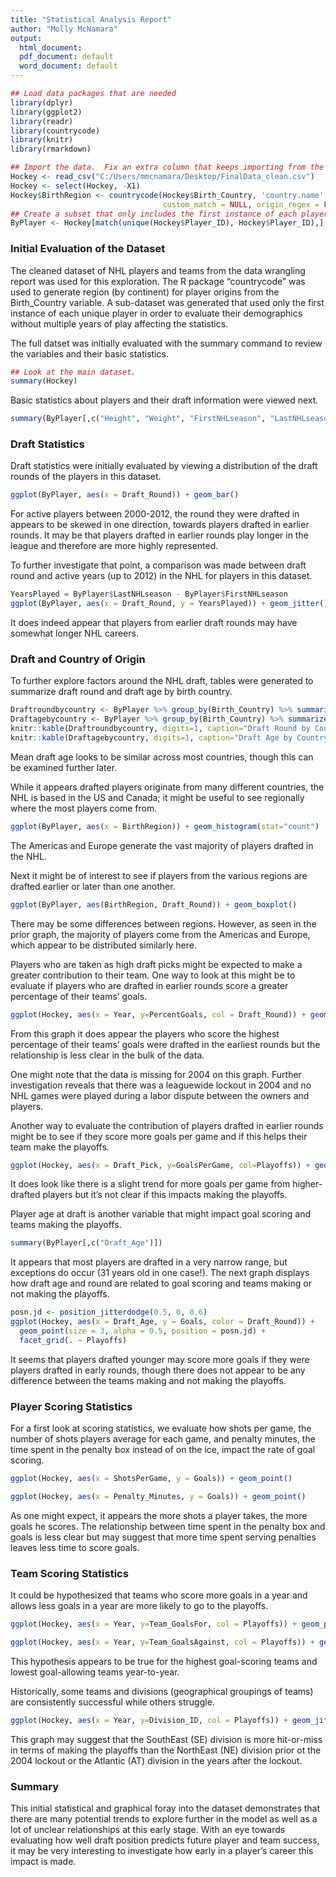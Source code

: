 ---
title: "Statistical Analysis Report"
author: "Molly McNamara"
output:
  html_document:
  pdf_document: default
  word_document: default
---

```{r setup, echo=FALSE, include=FALSE}
## Load data packages that are needed
library(dplyr)
library(ggplot2)
library(readr)
library(countrycode)
library(knitr)
library(rmarkdown)

## Import the data.  Fix an extra column that keeps importing from the CSV. Add a birth region converted from birth country.
Hockey <- read_csv("C:/Users/mmcnamara/Desktop/FinalData_clean.csv")
Hockey <- select(Hockey, -X1)
Hockey$BirthRegion <- countrycode(Hockey$Birth_Country, 'country.name', 'continent', warn = TRUE, custom_dict = NULL,
                                  custom_match = NULL, origin_regex = FALSE)
## Create a subset that only includes the first instance of each player. This way analysis of certain attributes is not skewed by multiple seasons of play by a player.
ByPlayer <- Hockey[match(unique(Hockey$Player_ID), Hockey$Player_ID),]
```

### Initial Evaluation of the Dataset

The cleaned dataset of NHL players and teams from the data wrangling report was used for this exploration.  The R package "countrycode" was used to generate region (by continent) for player origins from the Birth_Country variable.  A sub-dataset was generated that used only the first instance of each unique player in order to evaluate their demographics without multiple years of play affecting the statistics.

The full datset was initially evaluated with the summary command to review the variables and their basic statistics.

```{r summary, echo=TRUE}
## Look at the main dataset.
summary(Hockey)
```

Basic statistics about players and their draft information were viewed next.
```{r player, echo=FALSE}
summary(ByPlayer[,c("Height", "Weight", "FirstNHLseason", "LastNHLseason", "Draft_Pick","Draft_Year", "Draft_Age", "Draft_Round", "Draft_Pick")])

```

### Draft Statistics

Draft statistics were initially evaluated by viewing a distribution of the draft rounds of the players in this dataset.
```{r draft stats, echo=FALSE}
ggplot(ByPlayer, aes(x = Draft_Round)) + geom_bar()
```

For active players between 2000-2012, the round they were drafted in appears to be skewed in one direction, towards players drafted in earlier rounds.  It may be that players drafted in earlier rounds play longer in the league and therefore are more highly represented.

To further investigate that point, a comparison was made between draft round and active years (up to 2012) in the NHL for players in this dataset.
```{r yearsplayed, echo=FALSE}
YearsPlayed = ByPlayer$LastNHLseason - ByPlayer$FirstNHLseason
ggplot(ByPlayer, aes(x = Draft_Round, y = YearsPlayed)) + geom_jitter() + geom_smooth(method = lm)
```

It does indeed appear that players from earlier draft rounds may have somewhat longer NHL careers.

### Draft and Country of Origin
To further explore factors around the NHL draft, tables were generated to summarize draft round and draft age by birth country.

```{r kable, echo=FALSE, fig.width=3}
Draftroundbycountry <- ByPlayer %>% group_by(Birth_Country) %>% summarize(MeanDraftRound=mean(Draft_Round))
Draftagebycountry <- ByPlayer %>% group_by(Birth_Country) %>% summarize(MeanDraftAge=mean(Draft_Age))
knitr::kable(Draftroundbycountry, digits=1, caption="Draft Round by Country")
knitr::kable(Draftagebycountry, digits=1, caption="Draft Age by Country")
```

Mean draft age looks to be similar across most countries, though this can be examined further later.

While it appears drafted players originate from many different countries, the NHL is based in the US and Canada; it might be useful to see regionally where the most players come from.
```{r regions, echo=FALSE}
ggplot(ByPlayer, aes(x = BirthRegion)) + geom_histogram(stat="count")
```

The Americas and Europe generate the vast majority of players drafted in the NHL.

Next it might be of interest to see if players from the various regions are drafted earlier or later than one another.
```{r region draft, echo=FALSE}
ggplot(ByPlayer, aes(BirthRegion, Draft_Round)) + geom_boxplot()
```

There may be some differences between regions. However, as seen in the prior graph, the majority of players come from the Americas and Europe, which appear to be distributed similarly here.

Players who are taken as high draft picks might be expected to make a greater contribution to their team.  One way to look at this might be to evaluate if players who are drafted in earlier rounds score a greater percentage of their teams' goals.
```{r, echo=FALSE}
ggplot(Hockey, aes(x = Year, y=PercentGoals, col = Draft_Round)) + geom_jitter()
```

From this graph it does appear the players who score the highest percentage of their teams' goals were drafted in the earliest rounds but the relationship is less clear in the bulk of the data.

One might note that the data is missing for 2004 on this graph.  Further investigation reveals that there was a leaguewide lockout in 2004 and no NHL games were played during a labor dispute between the owners and players.

Another way to evaluate the contribution of players drafted in earlier rounds might be to see if they score more goals per game and if this helps their team make the playoffs.
```{r, echo=FALSE}
ggplot(Hockey, aes(x = Draft_Pick, y=GoalsPerGame, col=Playoffs)) + geom_point(alpha = 0.5, position = "jitter") + geom_smooth(method = lm)
```

It does look like there is a slight trend for more goals per game from higher-drafted players but it's not clear if this impacts making the playoffs. 

Player age at draft is another variable that might impact goal scoring and teams making the playoffs. 
```{r, echo=FALSE}
summary(ByPlayer[,c("Draft_Age")])
```

It appears that most players are drafted in a very narrow range, but exceptions do occur (31 years old in one case!). The next graph displays how draft age and round are related to goal scoring and teams making or not making the playoffs.
```{r, echo=FALSE}
posn.jd <- position_jitterdodge(0.5, 0, 0.6)
ggplot(Hockey, aes(x = Draft_Age, y = Goals, color = Draft_Round)) + 
  geom_point(size = 3, alpha = 0.5, position = posn.jd) + 
  facet_grid(. ~ Playoffs)
```

It seems that players drafted younger may score more goals if they were players drafted in early rounds, though there does not appear to be any difference between the teams making and not making the playoffs.

### Player Scoring Statistics

For a first look at scoring statistics, we evaluate how shots per game, the number of shots players average for each game, and penalty minutes, the time spent in the penalty box instead of on the ice, impact the rate of goal scoring.
```{r, echo=FALSE}
ggplot(Hockey, aes(x = ShotsPerGame, y = Goals)) + geom_point()
```
```{r, echo=FALSE}
ggplot(Hockey, aes(x = Penalty_Minutes, y = Goals)) + geom_point()
```

As one might expect, it appears the more shots a player takes, the more goals he scores. The relationship between time spent in the penalty box and goals is less clear but may suggest that more time spent serving penalties leaves less time to score goals.

### Team Scoring Statistics

It could be hypothesized that teams who score more goals in a year and allows less goals in a year are more likely to go to the playoffs.
```{r, echo=FALSE}
ggplot(Hockey, aes(x = Year, y=Team_GoalsFor, col = Playoffs)) + geom_point()
```

```{r, echo=FALSE}
ggplot(Hockey, aes(x = Year, y=Team_GoalsAgainst, col = Playoffs)) + geom_point()
```

This hypothesis appears to be true for the highest goal-scoring teams and lowest goal-allowing teams year-to-year.

Historically, some teams and divisions (geographical groupings of teams) are consistently successful while others struggle.
```{r, echo=FALSE}
ggplot(Hockey, aes(x = Year, y=Division_ID, col = Playoffs)) + geom_jitter()
```

This graph may suggest that the SouthEast (SE) division is more hit-or-miss in terms of making the playoffs than the NorthEast (NE) division prior ot the 2004 lockout or the Atlantic (AT) division in the years after the lockout.

### Summary

This initial statistical and graphical foray into the dataset demonstrates that there are many potential trends to explore further in the model as well as a lot of unclear relationships at this early stage. With an eye towards evaluating how well draft position predicts future player and team success, it may be very interesting to investigate how early in a player's career this impact is made.




